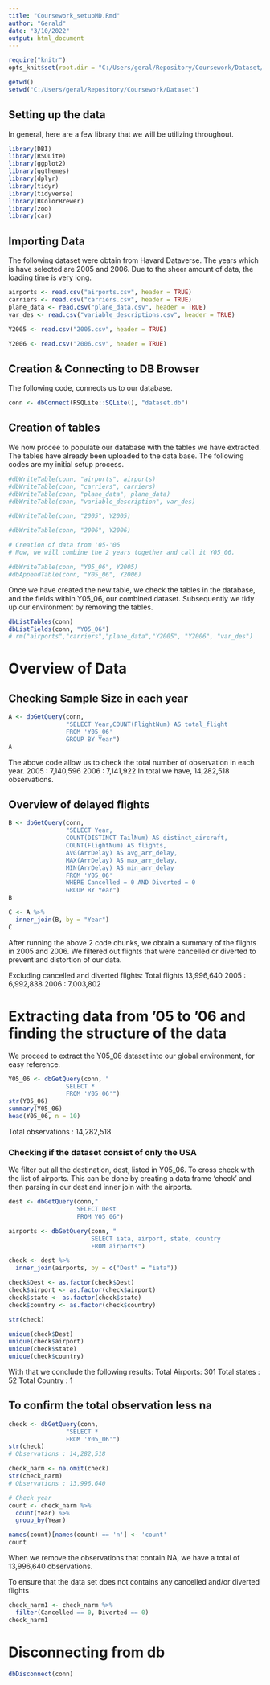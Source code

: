```yaml
---
title: "Coursework_setupMD.Rmd"
author: "Gerald"
date: "3/10/2022"
output: html_document
---
```


```r
require("knitr")
opts_knit$set(root.dir = "C:/Users/geral/Repository/Coursework/Dataset/")
```

```r
getwd()
setwd("C:/Users/geral/Repository/Coursework/Dataset")
```


## Setting up the data
In general, here are a few library that we will be utilizing throughout. 

```r
library(DBI)
library(RSQLite)
library(ggplot2)
library(ggthemes)
library(dplyr)
library(tidyr)
library(tidyverse)
library(RColorBrewer)
library(zoo)
library(car)
```

## Importing Data 
The following dataset were obtain from Havard Dataverse. The years which is have selected are 2005 and 2006. Due to the sheer amount of data, the loading time is very long. 
```r
airports <- read.csv("airports.csv", header = TRUE)
carriers <- read.csv("carriers.csv", header = TRUE)
plane_data <- read.csv("plane_data.csv", header = TRUE)
var_des <- read.csv("variable_descriptions.csv", header = TRUE)
```

```r
Y2005 <- read.csv("2005.csv", header = TRUE)
```

```r
Y2006 <- read.csv("2006.csv", header = TRUE)
```

## Creation & Connecting to DB Browser
The following code, connects us to our database. 
```r
conn <- dbConnect(RSQLite::SQLite(), "dataset.db")

```

## Creation of tables 
We now procee to populate our database with the tables we have extracted. 
The tables have already been uploaded to the data base. The following codes are my initial setup process.
```r
#dbWriteTable(conn, "airports", airports)
#dbWriteTable(conn, "carriers", carriers)
#dbWriteTable(conn, "plane_data", plane_data)
#dbWriteTable(conn, "variable_description", var_des)

#dbWriteTable(conn, "2005", Y2005)

#dbWriteTable(conn, "2006", Y2006)

# Creation of data from '05-'06
# Now, we will combine the 2 years together and call it Y05_06.

#dbWriteTable(conn, "Y05_06", Y2005)
#dbAppendTable(conn, "Y05_06", Y2006)
```

Once we have created the new table, we check the tables in the database, and the fields within Y05_06, our combined dataset. Subsequently we tidy up our environment by removing the tables.
```r
dbListTables(conn)
dbListFields(conn, "Y05_06")
# rm("airports","carriers","plane_data","Y2005", "Y2006", "var_des")

```

# Overview of Data 
## Checking Sample Size in each year 

```r
A <- dbGetQuery(conn,
                "SELECT Year,COUNT(FlightNum) AS total_flight
                FROM 'Y05_06'
                GROUP BY Year")
A                
```

The above code allow us to check the total number of observation in each year. 
2005 : 7,140,596
2006 : 7,141,922
In total we have, 14,282,518 observations.

## Overview of delayed flights
```r
B <- dbGetQuery(conn, 
                "SELECT Year, 
                COUNT(DISTINCT TailNum) AS distinct_aircraft,
                COUNT(FlightNum) AS flights,
                AVG(ArrDelay) AS avg_arr_delay,
                MAX(ArrDelay) AS max_arr_delay,
                MIN(ArrDelay) AS min_arr_delay
                FROM 'Y05_06'
                WHERE Cancelled = 0 AND Diverted = 0
                GROUP BY Year")
B
```

```r
C <- A %>% 
  inner_join(B, by = "Year")
C
```

After running the above 2 code chunks, we obtain a summary of the flights in 2005 and 2006. We filtered out flights that were cancelled or diverted to prevent and distortion of our data.

Excluding cancelled and diverted flights: 
Total flights 13,996,640
2005 : 6,992,838
2006 : 7,003,802

# Extracting data from '05 to '06 and finding the structure of the data
We proceed to extract the Y05_06 dataset into our global environment, for easy reference.
```r
Y05_06 <- dbGetQuery(conn, "
                SELECT *
                FROM 'Y05_06'")
str(Y05_06)
summary(Y05_06)
head(Y05_06, n = 10)

```

Total observations : 14,282,518

### Checking if the dataset consist of only the USA
We filter out all the destination, dest, listed in Y05_06. To cross check with the list of airports. This can be done by creating a data frame 'check' and then parsing in our dest and inner join with the airports.
```r
dest <- dbGetQuery(conn,"
                   SELECT Dest
                   FROM Y05_06")
```

```r
airports <- dbGetQuery(conn, "
                       SELECT iata, airport, state, country
                       FROM airports")
```

```r
check <- dest %>% 
  inner_join(airports, by = c("Dest" = "iata"))

check$Dest <- as.factor(check$Dest)
check$airport <- as.factor(check$airport)
check$state <- as.factor(check$state)
check$country <- as.factor(check$country)

str(check)
```
```r
unique(check$Dest)
unique(check$airport)
unique(check$state)
unique(check$country)
```

With that we conclude the following results: 
Total Airports: 301
Total states : 52
Total Country : 1

## To confirm the total observation less na 
```r
check <- dbGetQuery(conn,
                "SELECT *
                FROM 'Y05_06'")
str(check)
# Observations : 14,282,518 

check_narm <- na.omit(check) 
str(check_narm)
# Observations : 13,996,640 

# Check year 
count <- check_narm %>% 
  count(Year) %>% 
  group_by(Year) 

names(count)[names(count) == 'n'] <- 'count'
count
```
When we remove the observations that contain NA, we have a total of 13,996,640 observations.

To ensure that the data set does not contains any cancelled and/or diverted flights 
```r
check_narm1 <- check_narm %>% 
  filter(Cancelled == 0, Diverted == 0)
check_narm1
```

# Disconnecting from db
```r
dbDisconnect(conn)
```